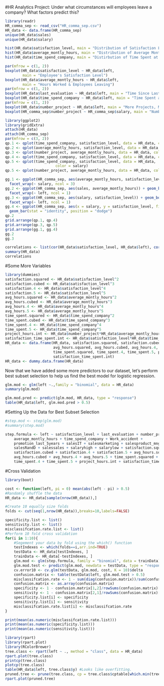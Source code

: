 #HR Analytics Project: Under what circumstances will employees leave a company? What factors predict this?

```r
library(readr)
HR_comma_sep <- read_csv("HR_comma_sep.csv")
HR_data <- data.frame(HR_comma_sep)
unique(HR_data$sales)
unique(HR_data$salary)
```
```r
hist(HR_data$satisfaction_level, main = "Distribution of Satisfaction Level at Company")
hist(HR_data$average_montly_hours, main = "Distribution of Average Montly Hours")
hist(HR_data$time_spend_company, main = "Distirbution of Time Spent at Company")
```
```r
par(mfrow = c(1, 2))
boxplot(HR_data$satisfaction_level ~ HR_data$left,
        main = "Employee's Satisfaction Level")
boxplot(HR_data$average_montly_hours ~ HR_data$left,
        main = "Hours Worked & Employees Leaving")
par(mfrow = c(1, 2))
boxplot(HR_data$last_evaluation ~ HR_data$left, main = "Time Since Last Evaluation")
boxplot(HR_data$time_spend_company ~ HR_data$left, main = "Time Spent at Company")
par(mfrow = c(1, 2))
boxplot(HR_data$number_project ~ HR_data$left, main = "More Projects, More Leaving?")
boxplot(HR_comma_sep$number_project ~ HR_comma_sep$salary, main = "Number of Projects and Salary")
```

```r
library(ggplot2)
library(gridExtra)
attach(HR_data)
attach(HR_comma_sep)
par(mfrow = c(3, 2))
qp.1 <- qplot(time_spend_company, satisfaction_level, data = HR_data, color = left)
qp.2 <- qplot(average_montly_hours, satisfaction_level, data = HR_data, color = left)
qp.3 <- qplot(number_project, average_montly_hours, data = HR_data, color = left)
qp.4 <- qplot(time_spend_company, satisfaction_level, data = HR_data, color = sales)
qp.5 <- qplot(time_spend_company, satisfaction_level, data = HR_data,
                       color = salary)
qp.5 <- qplot(number_project, average_montly_hours, data = HR_data, color = salary)

gg.1 <- ggplot(HR_comma_sep, aes(average_montly_hours, satisfaction_level)) + geom_point(aes(colour = left)) + 
  facet_wrap(~ salary, ncol = 3)
gg.2 <- ggplot(HR_comma_sep, aes(sales, average_montly_hours)) + geom_boxplot() +
  facet_wrap(~ left, ncol = 1)
gg.3 <- ggplot(HR_comma_sep, aes(salary, satisfaction_level)) + geom_boxplot() +
  facet_wrap(~ left, ncol = 1)
gg.4 <- ggplot(HR_comma_sep, aes(x = salary, y = satisfaction_level, fill = left)) +
  geom_bar(stat = "identity", position = "dodge")
qp.2
grid.arrange(qp.1, qp.4)
grid.arrange(qp.3, qp.5)
grid.arrange(gg.1, gg.4)
gg.2
gg.3
```

```r
correlations <- list(cor(HR_data$satisfaction_level, HR_data$left), cor(HR_data$average_montly_hours, HR_data$left), cor(HR_data$promotion_last_5years, HR_data$left))
summary(HR_data)
correlations
```



#Some More Variables
```r
library(dummies)
satisfaction.squared <- HR_data$satisfaction_level^2
satisfaction.cubed <- HR_data$satisfaction_level^3
satisfaction.4 <- HR_data$satisfaction_level^4
satisfaction.5 <- HR_data$satisfaction_level^5
avg_hours.squared <- HR_data$average_montly_hours^2
avg_hours.cubed <- HR_data$average_montly_hours^3
avg_hours.4 <- HR_data$average_montly_hours^4
avg_hours.5 <- HR_data$average_montly_hours^5
time_spent.squared <- HR_data$time_spend_company^2
time_spent.cubed <- HR_data$time_spend_company^3
time_spent.4 <- HR_data$time_spend_company^4
time_spent.5 <- HR_data$time_spend_company^5
project_hours.int <- HR_data$number_project*HR_data$average_montly_hours
satisfaction_time_spent.int <- HR_data$satisfaction_level*HR_data$time_spend_company
HR_data <- data.frame(HR_data, satisfaction.squared, satisfaction.cubed, satisfaction.4, satisfaction.5,
                      avg_hours.squared, avg_hours.cubed, avg_hours.4, avg_hours.5, time_spent.squared,
                      time_spent.squared, time_spent.4, time_spent.5, project_hours.int,
                      satisfaction_time_spent.int)
HR_data <- dummy.data.frame(HR_data)
```
Now that we have added some more predictors to our dataset, let's perform best subset selection to help us find the best model for logistic regression.

```r
glm.mod <- glm(left ~.,family = "binomial", data = HR_data)
summary(glm.mod)
```
```r
glm.mod.pred <- predict(glm.mod, HR_data, type = "response")
table(HR_data$left, glm.mod.pred > 0.5)
```

#Setting Up the Data for Best Subset Selection
```r
#step.mod <- step(glm.mod)
#summary(step.mod)
```
```r
step.formula <- left ~ satisfaction_level + last_evaluation + number_project + 
    average_montly_hours + time_spend_company + Work_accident + 
    promotion_last_5years + salesIT + salesmarketing + salesproduct_mng + 
    salesRandD + salessales + salaryhigh + salarylow + satisfaction.squared + 
    satisfaction.cubed + satisfaction.4 + satisfaction.5 + avg_hours.squared + 
    avg_hours.cubed + avg_hours.4 + avg_hours.5 + time_spent.squared + 
    time_spent.4 + time_spent.5 + project_hours.int + satisfaction_time_spent.int
```

#Cross Validation

```r
library(boot)

cost <- function(left, pi = 0) mean(abs(left - pi) > 0.5)
#Randomly shuffle the data
HR_data <- HR_data[sample(nrow(HR_data)),]

#Create 10 equally size folds
folds <- cut(seq(1,nrow(HR_data)),breaks=10,labels=FALSE)

specificity.list <- list()
sensitivity.list <- list()
misclassifcation.rate.list <- list()
#Perform 10 fold cross validation
for(i in 1:10){
    #Segement your data by fold using the which() function 
    testIndexes <- which(folds==i,arr.ind=TRUE)
    testData <- HR_data[testIndexes, ]
    trainData <- HR_data[-testIndexes, ]
    glm.mod <- glm(step.formula, family = "binomial", data = trainData)
    glm.mod.test <- predict(glm.mod, newdata = testData, type = "response")
    cv.error10 <- cv.glm(testData, glm.mod, cost, K = 10)$delta
    confusion.matrix <- table(testData$left, glm.mod.test > 0.5)
    misclassifcation.rate <- 1 - sum(diag(confusion.matrix))/sum(confusion.matrix)
    confusion.matrix <- as.array(confusion.matrix)
    specificity <- 1 - confusion.matrix[1,2]/rowSums(confusion.matrix)[1]
    sensitivity <- 1 - confusion.matrix[2,1]/rowSums(confusion.matrix)[2]
    specificity.list[i] <- specificity
    sensitivity.list[i] <- sensitivity
    misclassifcation.rate.list[i] <- misclassifcation.rate
}
```

```r
print(mean(as.numeric(misclassifcation.rate.list)))
print(mean(as.numeric(specificity.list)))
print(mean(as.numeric(sensitivity.list)))
```
```r
library(rpart)
library(rpart.plot)
library(RColorBrewer)
tree.class <- rpart(left ~ ., method = "class", data = HR_data)
rpart.plot(tree.class)
printcp(tree.class)
plotcp(tree.class)
table(HR_data$left, tree.class$y) #Looks like overfitting.
pruned.tree <- prune(tree.class, cp = tree.class$cptable[which.min(tree.class$cptable[,"xerror"]),"CP"])
rpart.plot(pruned.tree)
```

